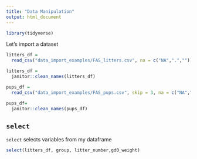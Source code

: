 ```yaml
---
title: "Data Manipulation"
output: html_document
---
```


```r
library(tidyverse)
```

Let's import a dataset

```r
litters_df =
  read_csv("data_import_examples/FAS_litters.csv", na = c("NA",".","")) 

litters_df =
  janitor::clean_names(litters_df)

pups_df =
  read_csv("data_import_examples/FAS_pups.csv", skip = 3, na = c("NA",".",""))

pups_df=
  janitor::clean_names(pups_df)
```

## `select`

`select` selects variables from my dataframe

```r
select(litters_df, group, litter_number,gd0_weight)
```


